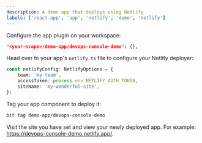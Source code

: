 ```yaml
---
description: A demo app that deploys using Netlify
labels: ['react-app', 'app', 'netlify', 'demo', 'netlify']
---
```


Configure the app plugin on your workspace:

```json
"<your-scope>/demo-app/devops-console-demo": {},
```

Head over to your app's `netlify.ts` file to configure your Netlify deployer:

```ts
const netlifyConfig: NetlifyOptions = {
    team: 'my-team',
    accessToken: process.env.NETLIFY_AUTH_TOKEN,
    siteName: 'my-wonderful-site',
};
```

Tag your app component to deploy it:

```bash
bit tag demo-app/devops-console-demo
```

Visit the site you have set and view your newly deployed app. For example: https://devops-console-demo.netlify.app/.
